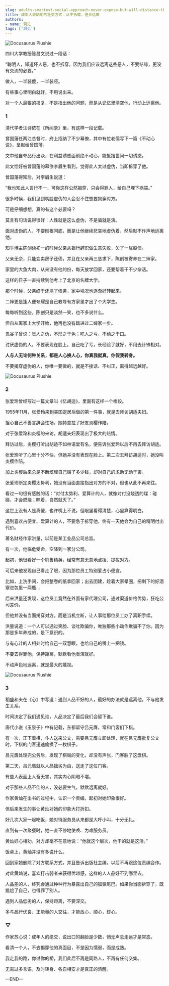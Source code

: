 ```yaml
---
slug: adults-smartest-social-approach-never-expose-but-will-distance-themselves
title: 成年人最聪明的社交方式：从不拆穿，但会远离
authors:
- name: 洞见
tags: ['洞见']
---
```




![Docusaurus Plushie](./1.jpeg)



四川大学教授陈昌文说过一段话：

“聪明人，知道坏人恶，也不拆穿。因为我们应该远离这些恶人，不要结缘，更没有交流的必要。”

做人，一半装傻，一半装哑。

有些事心里明白就好，不用说出来。

对一个人最狠的报复，不是指出他的问题，而是从记忆里清空他，行动上远离他。


<div style={{textAlign: 'center', color: '#FF8C00'}}>  
  <h3>1</h3>
</div>


清代学者汪诗侬在《所闻录》里，有这样一段记载。

曾国藩任两江总督时，府上招纳了不少幕僚，其中有位老儒写下一篇《不动心说》，呈献给曾国藩。

文中他自夸品行出众，在利益诱惑面前绝不动心，能抵挡世间一切诱惑。

此文恰好被曾国藩的幕僚李眉生看到，觉得此人太过虚伪，当即拆穿了他。

曾国藩得知后，对李眉生说道：

“我也知此人言行不一，可你这样公然揭穿，只会得罪人，给自己埋下祸端。”

很多时候，我们见到嘴脸虚伪的人会忍不住想要揭穿对方。

可是仔细想想，真的有这个必要吗？

莫言有句话说得很好：人性就是这么虚伪，不是骗就是演。

面对虚伪的人，不要刨根问底，而是让他继续悲哀地虚伪着，然后默不作声地远离他。

知乎博主陈创读初一的时候父亲从银行辞职做生意失败，欠了一屁股债。

父亲无奈，只能变卖房子还债，并且在父亲再三恳求下，陈创被寄养在二婶家。

家里的大鱼大肉，从来没有他的份，每天放学回家，还要帮着干不少杂活。

这样的日子一直持续到他考上了北京的名牌大学。

那个时候，父亲终于还清了债务，家中境况也逐渐好转起来。

二婶更是逢人便夸耀是自己教导有方家里才出了个大学生。

每每听到这些，陈创只是淡然一笑，也不多说什么。

但自从离家上大学开始，他再也没有踏进过二婶家一步。

鬼谷子曾说：觉人之伪，不形之于色；吃人之亏，不动之于口。

讨厌虚伪的人，不要表现在脸上。自己吃了亏，长经验了就好，不用去针锋相对。

**人与人无论何种关系，都是人心换人心，你真我就真，你假我转身。**

不要揭穿虚伪的人，你唯一要做的，就是不接话、不纠正，离得越远越好。



![Docusaurus Plushie](./2.jpeg)


<div style={{textAlign: 'center', color: '#FF8C00'}}>  
  <h3>2</h3>
</div>


张爱玲曾经写过一篇文章叫《忆胡适》，里面有这样一个桥段。

1955年11月，张爱玲来到美国定居后做的第一件事，就是去拜访胡适夫妇。

担心自己不善言辞会怯场，她特意拉了好友炎樱作陪。

对于张爱玲和炎樱的来访，胡适夫妇表现出了极大的热情。

拜访过后，炎樱打听出胡适不如林语堂有名，便告诉张爱玲以后不再去拜访胡适。

张爱玲听了心里十分不快，但她并没有表现在脸上。第二次去拜访胡适时，她没叫炎樱作陪。

加上炎樱后来总是不断炫耀自己赚了多少钱，却对自己的求助无动于衷。

张爱玲断定炎樱太势利，她没有当面直接指出对方的不对，但也从此不再来往。

看过一句很有感触的话：“对付太势利、爱算计的人，就像对付没烧透的煤：碰碰，才会燃烧；晾着，自然就灭了。”

这世上没有人是真傻，也许嘴上不说，但眼里看得清楚，心里算得明白。

遇到喜欢占便宜、爱算计的人，不要急于拆穿他，终有一天他会为自己的精明付出代价。

著名财经作家洪量，以前是某工业品公司总监。

有一次，他临危受命，空降到一家分公司。

起初，他很看好一个销售精英，经常有意无意地点拨、提拔对方。

可后来他发现自己看走了眼，因为那位员工特别爱占小便宜。

比如，上洗手间，会把整卷的纸拿回家；出去团建，趁着大家晕圈，把剩下的好酒塞进包里一两瓶…

后来洪量还发现，这位员工竟然在外面有家代理公司，通过渠道价格优势，狂吃公司差价。

但他并没有当面揭穿对方，而是当机立断，让人事给那位员工办了离职手续。

洪量说道：一个人可以通过笑脸、谈吐欺骗你，唯独那些小动作欺骗不了你。因为那是多年养成的，是下意识的。

与有心计的人相处时给自己一双慧眼，也给自己的嘴上一把锁。

不要去得罪他，保持距离，默默看他表演就好。

不动声色地远离，就是最大的蔑视。



![Docusaurus Plushie](./3.jpeg)

<div style={{textAlign: 'center', color: '#FF8C00'}}>  
  <h3>3</h3>
</div>



稻盛和夫在《心》中写道：遇到人品不好的人，最好的办法就是远离他，不与他发生关系。

时间决定了我们遇见谁，人品决定了最后我们会留下谁。

唐代小说《玉泉子》中有记载，东都留守吕元膺，常和门客们下棋。

有一次，正下着棋，仆人送来公文，需要吕元膺立即处理，就在吕元膺批复公文时，下棋的门客迅速偷换了一枚棋子。

吕元膺处理完公务后，发现了棋局的变化，却没有声张，门客胜了这盘棋。

第二天，吕元膺就以人品拙劣为由，送走了这位门客。

有些人表面上人畜无害，其实内心阴暗不堪。

对于那些人品不佳的人，没必要生气，默默远离就好。

作家黄灿在出书的过程中，认识一个责编，起初对她印象很好。

但后来发生的事让黄灿对她的印象大打折扣。

好几次大家一起吃饭，她对待服务员从来都是大呼小叫，十分无礼。

直到有一次聚餐时，她一直不停地使唤、为难服务员。

黄灿好心相劝，对方却毫不在意地说：“他就这个层次，他干的就是这活。”

饭桌上，黄灿并没有多说什么。

回到家她删除了对方联系方式，并且告诉出版社主编，以后不再跟这位责编合作。

对此黄灿说，喜欢打击弱者来获得优越感，这样的人人品好不到哪里去。

人品差的人，终究会通过种种行为暴露出自己的狐狸尾巴。如果你当面拆穿了，既尴尬了自己，也得罪了别人。

遇到人品低劣的人，保持距离，不要深交。

多与品行优良、正能量的人交往，才能放心，顺心，舒心。


<div style={{textAlign: 'center', color: '#FF8C00'}}>  
  <h3>▽</h3>
</div>


作家苏心说：成年人的绝交，说出口的翻脸是少数，悄无声息走远才是常态。

看清一个人，不去揭穿他的真面目，不是因为懦弱，而是成熟。

我走我的路，你过你的桥，我们此后不再是同路人，不再有任何交集。

无需过多言语，及时转身、各自相安才是真正的清醒。




—END—






